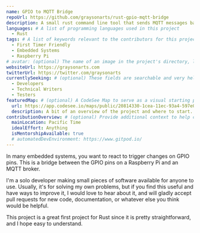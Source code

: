 ```yaml
---
name: GPIO to MQTT Bridge
repoUrl: https://github.com/graysonarts/rust-gpio-mqtt-bridge
description: A small rust command line tool that sends MQTT messages based on transitions of GPIO pins.
languages: # A list of programming languages used in this project
  - Rust
tags: # A list of keywords relevant to the contributors for this project
  - First Timer Friendly
  - Embedded Systems
  - Raspberry Pi
# avatar: (optional) The name of an image in the project's directory, like "avatar.png". This will appear on the project card contributors see when searching for a project.
websiteUrl: https://graysonarts.com
twitterUrl: https://twitter.com/graysonarts
currentlySeeking: # (optional) These fields are searchable and very helpful for contributors to match well with your project
  - Developers
  - Technical Writers
  - Testers
featuredMap: # (optional) A CodeSee Map to serve as a visual starting point for contributors
  url: https://app.codesee.io/maps/public/20814330-1cea-11ec-93a4-597e0e9e12ee
  description: A bit of an overview of the project and where to start.
contributionOverview: # (optional) Provide additional context to help contributors match well with your project
  mainLocation: Pacific Time
  idealEffort: Anything
  isMentorshipAvailable: true
  # automatedDevEnvironment: https://www.gitpod.io/
---
```


<!-- Divide your content into sections using our handy shortcodes. Each section is optional -->

<Overview>

In many embedded systems, you want to react to trigger changes on GPIO pins. This is a bridge between
the GPIO pins on a Raspberry Pi and an MQTT broker.

</Overview>

<Contributing>

I'm a solo developer making small pieces of software available for anyone to use.
Usually, it's for solving my own problems, but if you find this useful and have ways
to improve it, I would love to hear about it, and will gladly accept pull requests for
new code, documentation, or whatever else you think would be helpful.

This project is a great first project for Rust since it is pretty straightforward, and
I hope easy to understand.

</Contributing>
